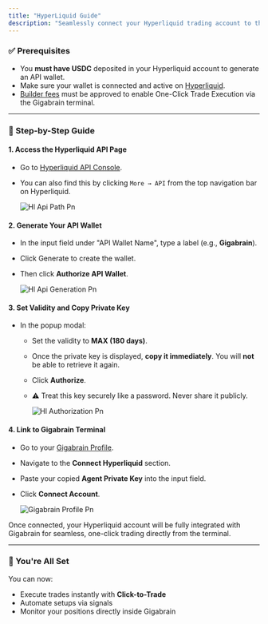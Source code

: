 ```yaml
---
title: "HyperLiquid Guide"
description: "Seamlessly connect your Hyperliquid trading account to the Gigabrain terminal for high-speed, signal-based execution and institutional-grade analytics."
---
```


### **✅ Prerequisites**

- You **must have USDC** deposited in your Hyperliquid account to generate an API wallet.
- Make sure your wallet is connected and active on [Hyperliquid](https://app.hyperliquid.xyz/).
- [Builder fees](https://hyperliquid.gigabrain.gg/) must be approved to enable One-Click Trade Execution via the Gigabrain terminal.


---

### **🔌 Step-by-Step Guide**

#### **1. Access the Hyperliquid API Page**

- Go to [Hyperliquid API Console](https://app.hyperliquid.xyz/API).
- You can also find this by clicking `More → API` from the top navigation bar on Hyperliquid.

  ![Hl Api Path Pn](/images/hl_api_path.png)

#### **2. Generate Your API Wallet**

- In the input field under "API Wallet Name", type a label (e.g., **Gigabrain**).
- Click Generate to create the wallet.
- Then click **Authorize API Wallet**.

  ![Hl Api Generation Pn](/images/hl_api_generation.png)

#### **3. Set Validity and Copy Private Key**

- In the popup modal:
  - Set the validity to **MAX (180 days)**.
  - Once the private key is displayed, **copy it immediately**. You will **not** be able to retrieve it again.
  - Click **Authorize**.
  - ⚠️ Treat this key securely like a password. Never share it publicly.

    ![Hl Authorization Pn](/images/hl_authorization.png)

#### **4. Link to Gigabrain Terminal**

- Go to your [Gigabrain Profile](https://gigabrain.gg/profile).
- Navigate to the **Connect Hyperliquid** section.
- Paste your copied **Agent Private Key** into the input field.
- Click **Connect Account**.

  ![Gigabrain Profile Pn](/images/gigabrain_profile.png)

Once connected, your Hyperliquid account will be fully integrated with Gigabrain for seamless, one-click trading directly from the terminal.

---

### **🚀 You're All Set**

You can now:

- Execute trades instantly with **Click-to-Trade**
- Automate setups via signals
- Monitor your positions directly inside Gigabrain
